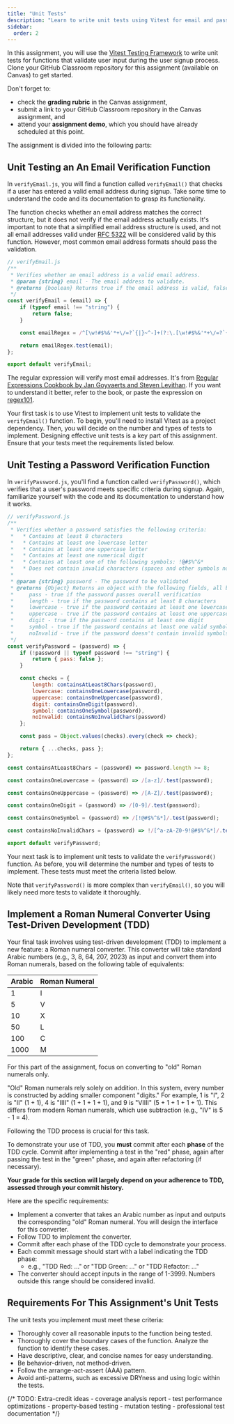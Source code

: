 ```yaml
---
title: "Unit Tests"
description: "Learn to write unit tests using Vitest for email and password validation functions, and implement a Roman numeral converter using Test-Driven Development (TDD)."
sidebar:
  order: 2
---
```


In this assignment, you will use the [Vitest Testing Framework](https://vitest.dev/) to write unit tests for functions that validate user input during the user signup process. Clone your GitHub Classroom repository for this assignment (available on Canvas) to get started.

Don't forget to:

- check the **grading rubric** in the Canvas assignment,
- submit a link to your GitHub Classroom repository in the Canvas assignment, and
- attend your **assignment demo**, which you should have already scheduled at this point.

The assignment is divided into the following parts:

## Unit Testing an An Email Verification Function

In `verifyEmail.js`, you will find a function called `verifyEmail()` that checks if a user has entered a valid email address during signup. Take some time to understand the code and its documentation to grasp its functionality.

The function checks whether an email address matches the correct structure, but it does not verify if the email address actually exists. It's important to note that a simplified email address structure is used, and not all email addresses valid under [RFC 5322](https://datatracker.ietf.org/doc/html/rfc5322) will be considered valid by this function. However, most common email address formats should pass the validation.

```javascript
// verifyEmail.js
/**
 * Verifies whether an email address is a valid email address.
 * @param {string} email - The email address to validate.
 * @returns {boolean} Returns true if the email address is valid, false otherwise.
 */
const verifyEmail = (email) => {
    if (typeof email !== "string") {
        return false;
    }

    const emailRegex = /^[\w!#$%&'*+\/=?`{|}~^-]+(?:\.[\w!#$%&'*+\/=?`{|}~^-]+)*@(?:[a-z0-9-]+\.)+[a-z]{2,6}$/i;

    return emailRegex.test(email);
};

export default verifyEmail;
```

The regular expression will verify most email addresses. It's
from [Regular Expressions Cookbook by Jan Goyvaerts and Steven Levithan](https://www.oreilly.com/library/view/regular-expressions-cookbook/9781449327453/ch04s01.html). If you want to understand it better, refer to the book, or paste the expression on [regex101](https://regex101.com/).

Your first task is to use Vitest to implement unit tests to validate the `verifyEmail()` function. To begin, you'll need to install Vitest as a project dependency. Then, you will decide on the number and types of tests to implement. Designing effective unit tests is a key part of this assignment. Ensure that your tests meet the requirements listed below.

## Unit Testing a Password Verification Function

In `verifyPassword.js`, you'll find a function called `verifyPassword()`, which verifies that a user's password meets specific criteria during signup. Again, familiarize yourself with the code and its documentation to understand how it works.

```javascript
// verifyPassword.js
/**
 * Verifies whether a password satisfies the following criteria:
 *   * Contains at least 8 characters
 *   * Contains at least one lowercase letter
 *   * Contains at least one uppercase letter
 *   * Contains at least one numerical digit
 *   * Contains at least one of the following symbols: !@#$%^&*
 *   * Does not contain invalid characters (spaces and other symbols not listed above)
 *
 * @param {string} password - The password to be validated
 * @returns {Object} Returns an object with the following fields, all boolean valued:
 *     pass - true if the password passes overall verification
 *     length - true if the password contains at least 8 characters
 *     lowercase - true if the password contains at least one lowercase letter
 *     uppercase - true if the password contains at least one uppercase letter
 *     digit - true if the password contains at least one digit
 *     symbol - true if the password contains at least one valid symbol
 *     noInvalid - true if the password doesn't contain invalid symbols/spaces
 */
const verifyPassword = (password) => {
    if (!password || typeof password !== "string") {
        return { pass: false };
    }

    const checks = {
        length: containsAtLeast8Chars(password),
        lowercase: containsOneLowercase(password),
        uppercase: containsOneUppercase(password),
        digit: containsOneDigit(password),
        symbol: containsOneSymbol(password),
        noInvalid: containsNoInvalidChars(password)
    };

    const pass = Object.values(checks).every(check => check);

    return { ...checks, pass };
};

const containsAtLeast8Chars = (password) => password.length >= 8;

const containsOneLowercase = (password) => /[a-z]/.test(password);

const containsOneUppercase = (password) => /[A-Z]/.test(password);

const containsOneDigit = (password) => /[0-9]/.test(password);

const containsOneSymbol = (password) => /[!@#$%^&*]/.test(password);

const containsNoInvalidChars = (password) => !/[^a-zA-Z0-9!@#$%^&*]/.test(password);

export default verifyPassword;
```

Your next task is to implement unit tests to validate the `verifyPassword()` function. As before, you will determine the number and types of tests to implement. These tests must meet the criteria listed below.

Note that `verifyPassword()` is more complex than `verifyEmail()`, so you will likely need more tests to validate it thoroughly.

## Implement a Roman Numeral Converter Using Test-Driven Development (TDD)

Your final task involves using test-driven development (TDD) to implement a new feature: a Roman numeral converter. This converter will take standard Arabic numbers (e.g., 3, 8, 64, 207, 2023) as input and convert them into Roman numerals, based on the following table of equivalents:

| Arabic | Roman Numeral |
| ------ | ------------- |
| 1      | I             |
| 5      | V             |
| 10     | X             |
| 50     | L             |
| 100    | C             |
| 1000   | M             |

For this part of the assignment, focus on converting to "old" Roman numerals only. 

"Old" Roman numerals rely solely on addition. In this system, every number is constructed by adding smaller component "digits." For example, 1 is "I", 2 is "II" (1 + 1), 4 is "IIII" (1 + 1 + 1 + 1), and 9 is "VIIII" (5 + 1 + 1 + 1 + 1). This differs from modern Roman numerals, which use subtraction (e.g., "IV" is 5 - 1 = 4).

Following the TDD process is crucial for this task.

To demonstrate your use of TDD, you **must** commit after each **phase** of the TDD cycle. Commit after implementing a test in the "red" phase, again after passing the test in the "green" phase, and again after refactoring (if necessary). 

**Your grade for this section will largely depend on your adherence to TDD, assessed through your commit history.**

Here are the specific requirements:

- Implement a converter that takes an Arabic number as input and outputs the corresponding "old" Roman numeral. You will design the interface for this converter.
- Follow TDD to implement the converter.
- Commit after each phase of the TDD cycle to demonstrate your process.
- Each commit message should start with a label indicating the TDD phase:
  - e.g., "TDD Red: ..." or "TDD Green: ..." or "TDD Refactor: ..."
- The converter should accept inputs in the range of 1-3999. Numbers outside this range should be considered invalid.

## Requirements For This Assignment's Unit Tests

The unit tests you implement must meet these criteria:

- Thoroughly cover all reasonable inputs to the function being tested.
- Thoroughly cover the boundary cases of the function. Analyze the function to identify these cases.
- Have descriptive, clear, and concise names for easy understanding.
- Be behavior-driven, not method-driven.
- Follow the arrange-act-assert (AAA) pattern.
- Avoid anti-patterns, such as excessive DRYness and using logic within the tests.

{/* TODO: Extra-credit ideas
    - coverage analysis report
    - test performance optimizations
    - property-based testing
    - mutation testing
    - professional test documentation */}